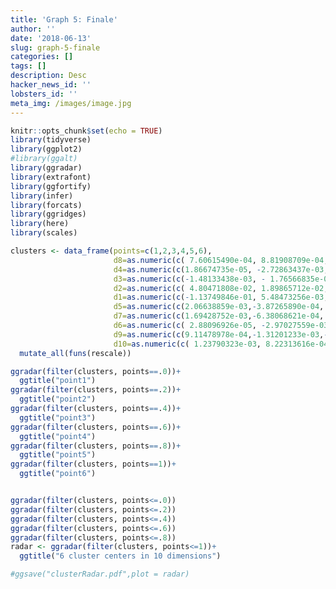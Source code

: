 ```yaml
---
title: 'Graph 5: Finale'
author: ''
date: '2018-06-13'
slug: graph-5-finale
categories: []
tags: []
description: Desc
hacker_news_id: ''
lobsters_id: ''
meta_img: /images/image.jpg
---
```


```r
knitr::opts_chunk$set(echo = TRUE)
library(tidyverse)
library(ggplot2)
#library(ggalt)
library(ggradar)
library(extrafont)
library(ggfortify)
library(infer)
library(forcats)
library(ggridges)
library(here)
library(scales)
```

```r
clusters <- data_frame(points=c(1,2,3,4,5,6),
                       d8=as.numeric(c( 7.60615490e-04, 8.81908709e-04,-1.56654507e-03, 3.77986549e-03,-1.63674792e-03,-4.81345630e-04)),
                       d4=as.numeric(c(1.86674735e-05, -2.72863437e-03,-9.06914202e-03,1.02285896e-02, 2.31427145e-03, 2.56901917e-03)),
                       d3=as.numeric(c(-1.48133438e-03, - 1.76566835e-02,  -1.67195678e-02,  -1.02206745e-02, -1.87481255e-02, -7.42778303e-03)),
                       d2=as.numeric(c( 4.80471808e-02, 1.89865712e-02, 5.51073493e-02, 2.23686838e-02, 1.43890028e-02, 6.07876642e-03)),
                       d1=as.numeric(c(-1.13749846e-01, 5.48473256e-03, 4.34622091e-01, 2.74660413e-01,-4.63572014e-02, 1.14269692e-01)), 
                       d5=as.numeric(c(2.06638859e-03,-3.87265890e-04, 1.01578702e-02,-6.94434057e-03,-8.86661139e-04,-9.31756128e-04)),
                       d7=as.numeric(c(1.69428752e-03,-6.38068621e-04, 1.48049274e-02,-9.33937030e-03, 1.79049026e-04,-3.83044531e-03)),
                       d6=as.numeric(c( 2.88096926e-05, -2.97027559e-03,  6.14116840e-04,  2.33207017e-03,  3.14692892e-03, -7.87809028e-05)),
                       d9=as.numeric(c(9.11478978e-04,-1.31201233e-03,-2.25258870e-03, 8.62742511e-04, 7.19635940e-04, 1.50543228e-03)),
                       d10=as.numeric(c( 1.23790323e-03, 8.22313616e-04,-3.53520503e-03, 8.67177324e-04,-2.65875996e-03, 4.55303452e-03))) %>% 
  mutate_all(funs(rescale)) 

ggradar(filter(clusters, points==.0))+
  ggtitle("point1")
ggradar(filter(clusters, points==.2))+
  ggtitle("point2")
ggradar(filter(clusters, points==.4))+
  ggtitle("point3")
ggradar(filter(clusters, points==.6))+
  ggtitle("point4")
ggradar(filter(clusters, points==.8))+
  ggtitle("point5")
ggradar(filter(clusters, points==1))+
  ggtitle("point6")


ggradar(filter(clusters, points<=.0))
ggradar(filter(clusters, points<=.2))
ggradar(filter(clusters, points<=.4))
ggradar(filter(clusters, points<=.6))
ggradar(filter(clusters, points<=.8))
radar <- ggradar(filter(clusters, points<=1))+
  ggtitle("6 cluster centers in 10 dimensions")

#ggsave("clusterRadar.pdf",plot = radar)

```

